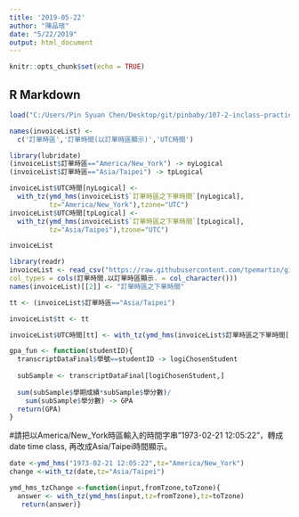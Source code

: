 ```yaml
---
title: '2019-05-22'
author: "陳品瑄"
date: "5/22/2019"
output: html_document
---
```


```r
knitr::opts_chunk$set(echo = TRUE)
```

## R Markdown

```r
load("C:/Users/Pin Syuan Chen/Desktop/git/pinbaby/107-2-inclass-practice/invoiceList.Rda")

names(invoiceList) <-
  c('訂單時區','訂單時間(以訂單時區顯示)','UTC時間')
```

```r
library(lubridate)
(invoiceList$訂單時區=="America/New_York") -> nyLogical
(invoiceList$訂單時區=="Asia/Taipei") -> tpLogical

invoiceList$UTC時間[nyLogical] <-
  with_tz(ymd_hms(invoiceList$`訂單時區之下單時間`[nyLogical],
          tz="America/New_York"),tzone="UTC")
invoiceList$UTC時間[tpLogical] <-
  with_tz(ymd_hms(invoiceList$`訂單時區之下單時間`[tpLogical],
          tz="Asia/Taipei"),tzone="UTC")

invoiceList 
```

```r
library(readr)
invoiceList <- read_csv("https://raw.githubusercontent.com/tpemartin/github-data/master/invoiceList.csv",
col_types = cols(訂單時間.以訂單時區顯示. = col_character()))
names(invoiceList)[[2]] <- "訂單時區之下單時間"
```

```r
tt <- (invoiceList$訂單時區=="Asia/Taipei")

invoiceList$tt <- tt

invoiceList$UTC時間[tt] <- with_tz(ymd_hms(invoiceList$訂單時區之下單時間[tt],tz="Asia/Taipei"),tz="UTC")

```

```r
gpa_fun <- function(studentID){
  transcriptDataFinal$學號==studentID -> logiChosenStudent
  
  subSample <- transcriptDataFinal[logiChosenStudent,]
  
  sum(subSample$學期成績*subSample$學分數)/
    sum(subSample$學分數) -> GPA
  return(GPA)
}
```
#請把以America/New_York時區輸入的時間字串"1973-02-21 12:05:22"，轉成date time class, 再改成Asia/Taipei時間顯示。
```r
date <-ymd_hms("1973-02-21 12:05:22",tz="America/New_York")
change <-with_tz(date,tz="Asia/Taipei")
```

```r
ymd_hms_tzChange <-function(input,fromTzone,toTzone){
  answer <- with_tz(ymd_hms(input,tz=fromTzone),tz=toTzone)
   return(answer)}

```













































